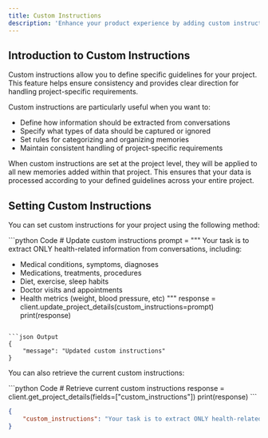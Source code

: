```yaml
---
title: Custom Instructions
description: 'Enhance your product experience by adding custom instructions tailored to your needs'
---
```


## Introduction to Custom Instructions

Custom instructions allow you to define specific guidelines for your project. This feature helps ensure consistency and provides clear direction for handling project-specific requirements.

Custom instructions are particularly useful when you want to:
- Define how information should be extracted from conversations
- Specify what types of data should be captured or ignored
- Set rules for categorizing and organizing memories
- Maintain consistent handling of project-specific requirements

When custom instructions are set at the project level, they will be applied to all new memories added within that project. This ensures that your data is processed according to your defined guidelines across your entire project.

## Setting Custom Instructions

You can set custom instructions for your project using the following method:

<CodeGroup>
```python Code
# Update custom instructions
prompt = """
Your task is to extract ONLY health-related information from conversations, including:

- Medical conditions, symptoms, diagnoses
- Medications, treatments, procedures
- Diet, exercise, sleep habits
- Doctor visits and appointments
- Health metrics (weight, blood pressure, etc)
"""
response = client.update_project_details(custom_instructions=prompt)
print(response)
```

```json Output
{
    "message": "Updated custom instructions"
}
```
</CodeGroup>

You can also retrieve the current custom instructions:

<CodeGroup>
```python Code
# Retrieve current custom instructions
response = client.get_project_details(fields=["custom_instructions"])
print(response)
```

```json Output
{
    "custom_instructions": "Your task is to extract ONLY health-related information from conversations, including:\n\n- Medical conditions, symptoms, diagnoses\n- Medications, treatments, procedures\n- Diet, exercise, sleep habits\n- Doctor visits and appointments\n- Health metrics (weight, blood pressure, etc)"
}
```
</CodeGroup>